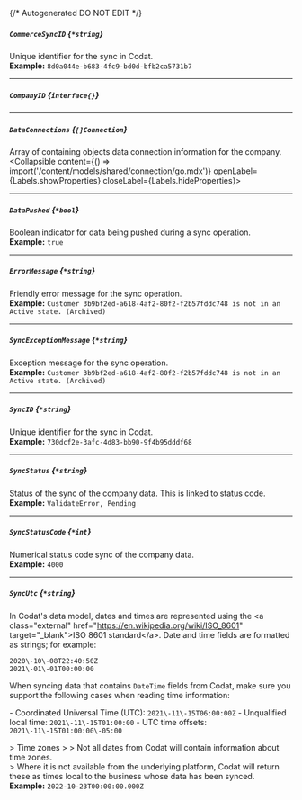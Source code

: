 {/* Autogenerated DO NOT EDIT  */}

##### `CommerceSyncID` *{`*string`}*
Unique identifier for the sync in Codat.
<br/>
**Example:** `8d0a044e-b683-4fc9-bd0d-bfb2ca5731b7`

---
##### `CompanyID` *{`interface{}`}*

---
##### `DataConnections` *{`[]Connection`}*
Array of containing objects data connection information for the company.
<Collapsible content={() => import('/content/models/shared/connection/go.mdx')} openLabel={Labels.showProperties} closeLabel={Labels.hideProperties}>
</Collapsible>

---
##### `DataPushed` *{`*bool`}*
Boolean indicator for data being pushed during a sync operation.
<br/>
**Example:** `true`

---
##### `ErrorMessage` *{`*string`}*
Friendly error message for the sync operation.
<br/>
**Example:** `Customer 3b9bf2ed-a618-4af2-80f2-f2b57fddc748 is not in an Active state. (Archived)`

---
##### `SyncExceptionMessage` *{`*string`}*
Exception message for the sync operation.
<br/>
**Example:** `Customer 3b9bf2ed-a618-4af2-80f2-f2b57fddc748 is not in an Active state. (Archived)`

---
##### `SyncID` *{`*string`}*
Unique identifier for the sync in Codat.
<br/>
**Example:** `730dcf2e-3afc-4d83-bb90-9f4b95dddf68`

---
##### `SyncStatus` *{`*string`}*
Status of the sync of the company data. This is linked to status code.
<br/>
**Example:** `ValidateError, Pending`

---
##### `SyncStatusCode` *{`*int`}*
Numerical status code sync of the company data.
<br/>
**Example:** `4000`

---
##### `SyncUtc` *{`*string`}*
In Codat's data model, dates and times are represented using the \<a class\="external" href\="https://en.wikipedia.org/wiki/ISO_8601" target\="_blank"\>ISO 8601 standard\</a\>. Date and time fields are formatted as strings; for example:

```
2020\-10\-08T22:40:50Z
2021\-01\-01T00:00:00
```



When syncing data that contains `DateTime` fields from Codat, make sure you support the following cases when reading time information:

\- Coordinated Universal Time (UTC): `2021\-11\-15T06:00:00Z`
\- Unqualified local time: `2021\-11\-15T01:00:00`
\- UTC time offsets: `2021\-11\-15T01:00:00\-05:00`

\> Time zones
\> 
\> Not all dates from Codat will contain information about time zones.  
\> Where it is not available from the underlying platform, Codat will return these as times local to the business whose data has been synced.
<br/>
**Example:** `2022-10-23T00:00:00.000Z`


